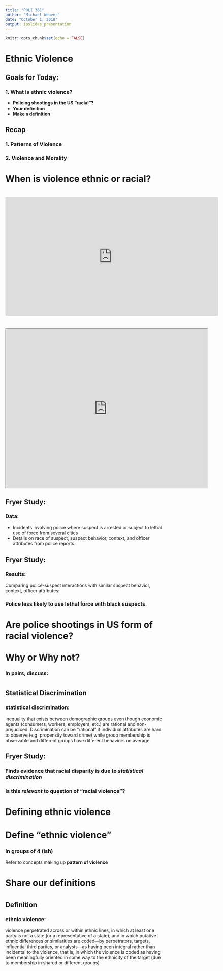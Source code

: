```yaml
---
title: "POLI 361"
author: "Michael Weaver"
date: "October 1, 2018"
output: ioslides_presentation
---
```



```r
knitr::opts_chunk$set(echo = FALSE)
```


# Ethnic Violence

## Goals for Today:

### 1. What is ethnic violence?

- **Policing shootings in the US "racial"?**
- **Your definition**
- **Make a definition**


## Recap

### 1. Patterns of Violence
### 2. Violence and Morality

# When is violence ethnic or racial?

#

<iframe src="https://globalnews.ca/video/embed/2810801/" width="670" height="372" frameborder="0" allowfullscreen scrolling="no"></iframe>


#

<iframe src="http://player.theplatform.com/p/7wvmTC/MSNBCEmbeddedOffSite?guid=n_mj_bias_160712" height="500" width="635" scrolling="no" border="no"></iframe>

## Fryer Study:

### Data:

- Incidents involving police where suspect is arrested or subject to lethal use of force from several cities
- Details on race of suspect, suspect behavior, context, and officer attributes from police reports

## Fryer Study:

### **Results:**

Comparing police-suspect interactions with similar suspect behavior, context, officer attributes:

### Police **less likely** to use **lethal force** with **black suspects**.

# Are police shootings in US form of racial violence?<br><br>Why or Why not?

### In pairs, discuss:

#

## Statistical Discrimination

### **statistical discrimination**: 

inequality that exists between demographic groups even though economic agents (consumers, workers, employers, etc.) are rational and non-prejudiced. Discrimination can be "rational" if individual attributes are hard to observe (e.g. propensity toward crime) while group membership is observable and different groups have different behaviors on average.

## Fryer Study:

### Finds evidence that racial disparity is due to *statistical discrimination*

### Is this *relevant* to question of "racial violence"?

#

# Defining ethnic violence

# Define "ethnic violence"

### **In groups of 4 (ish)**

Refer to concepts making up **pattern of violence**

# Share our definitions

#

## Definition

### **ethnic violence**:

violence perpetrated across or within ethnic lines, in which at least one party is not a state (or a representative of a state), and in which putative ethnic differences or similarities are coded—by perpetrators, targets, influential third parties, or analysts—as having been integral rather than incidental to the violence, that is, in which the violence is coded as having been meaningfully oriented in some way to the ethnicity of the target (due to membership in shared or different groups)

